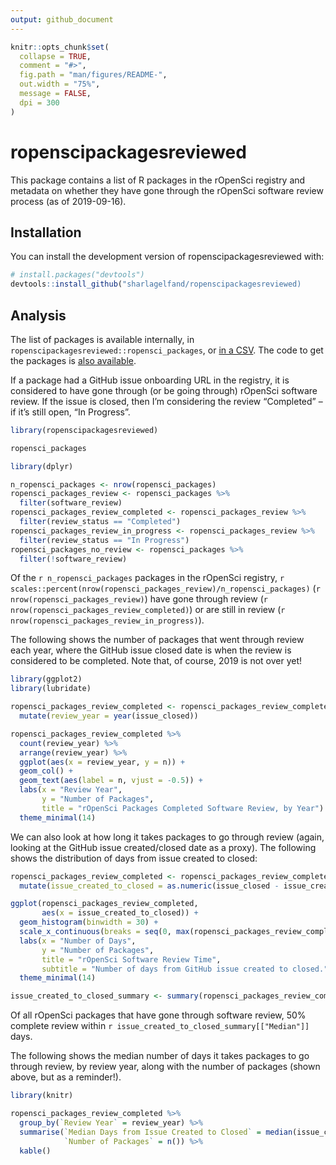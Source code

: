 ---
output: github_document
---

<!-- README.md is generated from README.Rmd. Please edit that file -->

```{r, include = FALSE}
knitr::opts_chunk$set(
  collapse = TRUE,
  comment = "#>",
  fig.path = "man/figures/README-",
  out.width = "75%",
  message = FALSE,
  dpi = 300
)
```

# ropenscipackagesreviewed

This package contains a list of R packages in the rOpenSci registry and metadata on whether they have gone through the rOpenSci software review process (as of 2019-09-16).

## Installation

You can install the development version of ropenscipackagesreviewed with:

``` r
# install.packages("devtools")
devtools::install_github("sharlagelfand/ropenscipackagesreviewed)
```

## Analysis

The list of packages is available internally, in `ropenscipackagesreviewed::ropensci_packages`, or [in a CSV](https://github.com/sharlagelfand/ropenscipackagesreviewed/data-raw/ropensci_packages.csv). The code to get the packages is [also available](https://github.com/sharlagelfand/ropenscipackagesreviewed/data-raw/ropensci_packages.R).

If a package had a GitHub issue onboarding URL in the registry, it is considered to have gone through (or be going through) rOpenSci software review. If the issue is closed, then I'm considering the review "Completed" -- if it's still open, "In Progress".

```{r}
library(ropenscipackagesreviewed)

ropensci_packages
```

```{r}
library(dplyr)

n_ropensci_packages <- nrow(ropensci_packages)
ropensci_packages_review <- ropensci_packages %>%
  filter(software_review)
ropensci_packages_review_completed <- ropensci_packages_review %>%
  filter(review_status == "Completed")
ropensci_packages_review_in_progress <- ropensci_packages_review %>%
  filter(review_status == "In Progress")
ropensci_packages_no_review <- ropensci_packages %>%
  filter(!software_review)
```

Of the `r n_ropensci_packages` packages in the rOpenSci registry, `r scales::percent(nrow(ropensci_packages_review)/n_ropensci_packages)` (`r nrow(ropensci_packages_review)`) have gone through review (`r nrow(ropensci_packages_review_completed)`) or are still in review (`r nrow(ropensci_packages_review_in_progress)`).

The following shows the number of packages that went through review each year, where the GitHub issue closed date is when the review is considered to be completed. Note that, of course, 2019 is not over yet!

```{r}
library(ggplot2)
library(lubridate)

ropensci_packages_review_completed <- ropensci_packages_review_completed %>%
  mutate(review_year = year(issue_closed))

ropensci_packages_review_completed %>%
  count(review_year) %>%
  arrange(review_year) %>%
  ggplot(aes(x = review_year, y = n)) +
  geom_col() + 
  geom_text(aes(label = n, vjust = -0.5)) +
  labs(x = "Review Year",
       y = "Number of Packages",
       title = "rOpenSci Packages Completed Software Review, by Year") + 
  theme_minimal(14)
```

We can also look at how long it takes packages to go through review (again, looking at the GitHub issue created/closed date as a proxy). The following shows the distribution of days from issue created to closed:

```{r}
ropensci_packages_review_completed <- ropensci_packages_review_completed %>%
  mutate(issue_created_to_closed = as.numeric(issue_closed - issue_created))

ggplot(ropensci_packages_review_completed,
       aes(x = issue_created_to_closed)) + 
  geom_histogram(binwidth = 30) + 
  scale_x_continuous(breaks = seq(0, max(ropensci_packages_review_completed[["issue_created_to_closed"]]), 90)) + 
  labs(x = "Number of Days",
       y = "Number of Packages",
       title = "rOpenSci Software Review Time",
       subtitle = "Number of days from GitHub issue created to closed.") + 
  theme_minimal(14)
```

```{r}
issue_created_to_closed_summary <- summary(ropensci_packages_review_completed[["issue_created_to_closed"]])
```

Of all rOpenSci packages that have gone through software review, 50% complete review within `r issue_created_to_closed_summary[["Median"]]` days. 

The following shows the median number of days it takes packages to go through review, by review year, along with the number of packages (shown above, but as a reminder!).

```{r}
library(knitr)

ropensci_packages_review_completed %>%
  group_by(`Review Year` = review_year) %>%
  summarise(`Median Days from Issue Created to Closed` = median(issue_created_to_closed),
            `Number of Packages` = n()) %>%
  kable()
```

